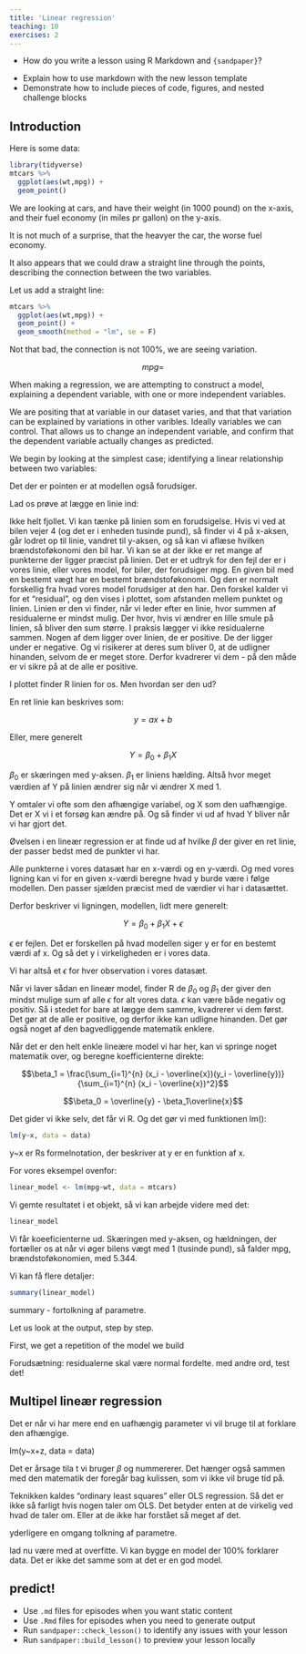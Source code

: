 ```yaml
---
title: 'Linear regression'
teaching: 10
exercises: 2
---
```


:::::::::::::::::::::::::::::::::::::: questions 

- How do you write a lesson using R Markdown and `{sandpaper}`?

::::::::::::::::::::::::::::::::::::::::::::::::

::::::::::::::::::::::::::::::::::::: objectives

- Explain how to use markdown with the new lesson template
- Demonstrate how to include pieces of code, figures, and nested challenge blocks

::::::::::::::::::::::::::::::::::::::::::::::::

## Introduction



Here is some data:

```r
library(tidyverse)
mtcars %>% 
  ggplot(aes(wt,mpg)) +
  geom_point()


```

We are looking at cars, and have their weight (in 1000 pound) on the x-axis, and
their fuel economy (in miles pr gallon) on the y-axis.

It is not much of a surprise, that the heavyer the car, the worse fuel economy.

It also appears that we could draw a straight line through the points, describing
the connection between the two variables.


Let us add a straight line:

```r
mtcars %>% 
  ggplot(aes(wt,mpg)) +
  geom_point() +
  geom_smooth(method = "lm", se = F)
```

Not that bad, the connection is not 100%, we are seeing variation.

$$mpg = $$



When making a regression, we are attempting to construct a model, explaining a
dependent variable, with one or more independent variables.

We are positing that at variable in our dataset varies, and that that variation
can be explained by variations in other varibles. Ideally variables we can 
control. That allows us to change an independent variable, and confirm that 
the dependent variable actually changes as predicted.

We begin by looking at the simplest case; identifying a linear relationship
between two variables:


Det der er pointen er at modellen også forudsiger.

Lad os prøve at lægge en linie ind:


Ikke helt fjollet. Vi kan tænke på linien som en forudsigelse. Hvis vi ved at 
bilen vejer 4 (og det er i enheden tusinde pund), så finder vi 4 på x-aksen,
går lodret op til linie, vandret til y-aksen, og så kan vi aflæse hvilken
brændstoføkonomi den bil har. 
Vi kan se at der ikke er ret mange af punkterne der ligger præcist på linien.
Det er et udtryk for den fejl der er i vores linie, eller vores model, for biler,
der forudsiger mpg. En given bil med en bestemt vægt har en bestemt brændstoføkonomi.
Og den er normalt forskellig fra hvad vores model forudsiger at den har. Den
forskel kalder vi for et "residual", og den vises i plottet, som afstanden mellem
punktet og linien.
Linien er den vi finder, når vi leder efter en linie, hvor summen af residualerne
er mindst mulig. Der hvor, hvis vi ændrer en lille smule på linien, så bliver den
sum større.
I praksis lægger vi ikke residualerne sammen. Nogen af dem ligger over linien, de
er positive. De der ligger under er negative. Og vi risikerer at deres sum 
bliver 0, at de udligner hinanden, selvom de er meget store.
Derfor kvadrerer vi dem - på den måde er vi sikre på at de alle er positive.

I plottet finder R linien for os. Men hvordan ser den ud?

En ret linie kan beskrives som:


$$ y = ax + b$$


Eller, mere generelt

$$ Y = \beta_0 + \beta_1X$$

$\beta_0$ er skæringen med y-aksen. $\beta_1$ er liniens hælding. Altså hvor
meget værdien af Y på linien ændrer sig når vi ændrer X med 1.

Y omtaler vi ofte som den afhængige variabel, og X som den uafhængige. Det er X
vi i et forsøg kan ændre på. Og så finder vi ud af hvad Y bliver når vi har gjort det.

Øvelsen i en lineær regression er at finde ud af hvilke $\beta$ der giver en
ret linie, der passer bedst med de punkter vi har.

Alle punkterne i vores datasæt har en x-værdi og en y-værdi. Og med vores ligning
kan vi for en given x-værdi beregne hvad y burde være i følge modellen. Den passer
sjælden præcist med de værdier vi har i datasættet.

Derfor beskriver vi ligningen, modellen, lidt mere generelt:

$$ Y = \beta_0 + \beta_1X + \epsilon$$

$\epsilon$ er fejlen. Det er forskellen på hvad modellen siger y er for en 
bestemt værdi af x. Og så det y i virkeligheden er i vores data.

Vi har altså et $\epsilon$ for hver observation i vores datasæt.

Når vi laver sådan en lineær model, finder R de $\beta_0$ og $\beta_1$ der
giver den mindst mulige sum af alle $\epsilon$ for alt vores data. $\epsilon$ kan
være både negativ og positiv. Så i stedet for bare at lægge dem samme, kvadrerer vi dem
først. Det gør at de alle er positive, og derfor ikke kan udligne hinanden. Det 
gør også noget af den bagvedliggende matematik enklere.

Når det er den helt enkle lineære model vi har her, kan vi springe noget matematik over, og 
beregne koefficienterne direkte:

$$\beta_1 = \frac{\sum_{i=1}^{n} (x_i - \overline{x})(y_i - \overline{y})}{\sum_{i=1}^{n} (x_i - \overline{x})^2}$$

$$\beta_0 = \overline{y} - \beta_1\overline{x}$$

Det gider vi ikke selv, det får vi R. Og det gør vi med funktionen lm():


```r
lm(y~x, data = data)
```

y~x er Rs formelnotation, der beskriver at y er en funktion af x.

For vores eksempel ovenfor:

```r
linear_model <- lm(mpg~wt, data = mtcars)
```

Vi gemte resultatet i et objekt, så vi kan arbejde videre med det:

```r
linear_model
```
Vi får koeeficienterne ud. Skæringen med y-aksen, og hældningen, der fortæller
os at når vi øger bilens vægt med 1 (tusinde pund), så falder mpg, brændstoføkonomien,
med 5.344.

Vi kan få flere detaljer:

```r
summary(linear_model)
```

summary - fortolkning af parametre.

Let us look at the output, step by step.

First, we get a repetition of the model we build

Forudsætning: residualerne skal være normal fordelte. med andre ord, test det!





## Multipel lineær regression

Det er når vi har mere end en uafhængig parameter vi vil bruge til at forklare
den afhængige.

lm(y~x+z, data = data)

Det er årsage tila t vi bruger $\beta$ og nummererer. Det hænger også sammen
med den matematik der foregår bag kulissen, som vi ikke vil bruge tid på.

Teknikken kaldes "ordinary least squares" eller OLS regression. Så det er ikke
så farligt hvis nogen taler om OLS. Det betyder enten at de virkelig ved hvad de
taler om. Eller at de ikke har forstået så meget af det.

yderligere en omgang tolkning af parametre.

lad nu være med at overfitte. Vi kan bygge en model der 100% forklarer data.
Det er ikke det samme som at det er en god model.


## predict!

::::::::::::::::::::::::::::::::::::: keypoints 

- Use `.md` files for episodes when you want static content
- Use `.Rmd` files for episodes when you need to generate output
- Run `sandpaper::check_lesson()` to identify any issues with your lesson
- Run `sandpaper::build_lesson()` to preview your lesson locally

::::::::::::::::::::::::::::::::::::::::::::::::

